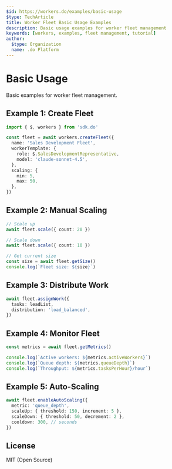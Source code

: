 ```yaml
---
$id: https://workers.do/examples/basic-usage
$type: TechArticle
title: Worker Fleet Basic Usage Examples
description: Basic usage examples for worker fleet management
keywords: [workers, examples, fleet management, tutorial]
author:
  $type: Organization
  name: .do Platform
---
```


# Basic Usage

Basic examples for worker fleet management.

## Example 1: Create Fleet

```typescript
import { $, workers } from 'sdk.do'

const fleet = await workers.createFleet({
  name: 'Sales Development Fleet',
  workerTemplate: {
    role: $.SalesDevelopmentRepresentative,
    model: 'claude-sonnet-4.5',
  },
  scaling: {
    min: 5,
    max: 50,
  },
})
```

## Example 2: Manual Scaling

```typescript
// Scale up
await fleet.scale({ count: 20 })

// Scale down
await fleet.scale({ count: 10 })

// Get current size
const size = await fleet.getSize()
console.log(`Fleet size: ${size}`)
```

## Example 3: Distribute Work

```typescript
await fleet.assignWork({
  tasks: leadList,
  distribution: 'load_balanced',
})
```

## Example 4: Monitor Fleet

```typescript
const metrics = await fleet.getMetrics()

console.log(`Active workers: ${metrics.activeWorkers}`)
console.log(`Queue depth: ${metrics.queueDepth}`)
console.log(`Throughput: ${metrics.tasksPerHour}/hour`)
```

## Example 5: Auto-Scaling

```typescript
await fleet.enableAutoScaling({
  metric: 'queue_depth',
  scaleUp: { threshold: 150, increment: 5 },
  scaleDown: { threshold: 50, decrement: 2 },
  cooldown: 300, // seconds
})
```

## License

MIT (Open Source)
